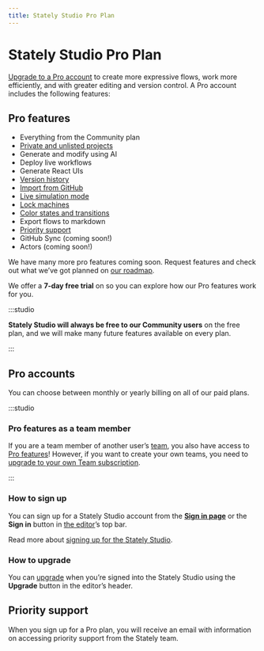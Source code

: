 ```yaml
---
title: Stately Studio Pro Plan
---
```


# Stately Studio Pro Plan

[Upgrade to a Pro account](https://stately.ai/pricing) to create more expressive flows, work more efficiently, and with greater editing and version control. A Pro account includes the following features:

## Pro features

- Everything from the Community plan
- [Private and unlisted projects](/projects.mdx#change-a-projects-visibility)
- Generate and modify using AI
- Deploy live workflows
- Generate React UIs
- [Version history](/versions.mdx)
- [Import from GitHub](/import-from-github.mdx)
- [Live simulation mode](/live-simulation.mdx)
- [Lock machines](/lock-machines.mdx)
- [Color states and transitions](/colors.mdx)
- Export flows to markdown
- [Priority support](/studio-pro-plan.mdx#priority-support)
- GitHub Sync (coming soon!)
- Actors (coming soon!)

We have many more pro features coming soon. Request features and check out what we’ve got planned on [our roadmap](https://feedback.stately.ai).

We offer a **7-day free trial** on so you can explore how our Pro features work for you.

:::studio

**Stately Studio will always be free to our Community users** on the free plan, and we will make many future features available on every plan.

:::

## Pro accounts

You can choose between monthly or yearly billing on all of our paid plans.

:::studio

### Pro features as a team member

If you are a team member of another user’s [team](/teams.mdx), you also have access to [Pro features](#pro-features)! However, if you want to create your own teams, you need to [upgrade to your own Team subscription](/upgrade.mdx).

:::

### How to sign up

You can sign up for a Stately Studio account from the [**Sign in page**](https://stately.ai/registry/login) or the **Sign in** button in [the editor](https://stately.ai/editor)’s top bar.

Read more about [signing up for the Stately Studio](sign-up.mdx).

### How to upgrade

You can [upgrade](upgrade.mdx) when you’re signed into the Stately Studio using the **Upgrade** button in the editor’s header.

## Priority support

When you sign up for a Pro plan, you will receive an email with information on accessing priority support from the Stately team.
